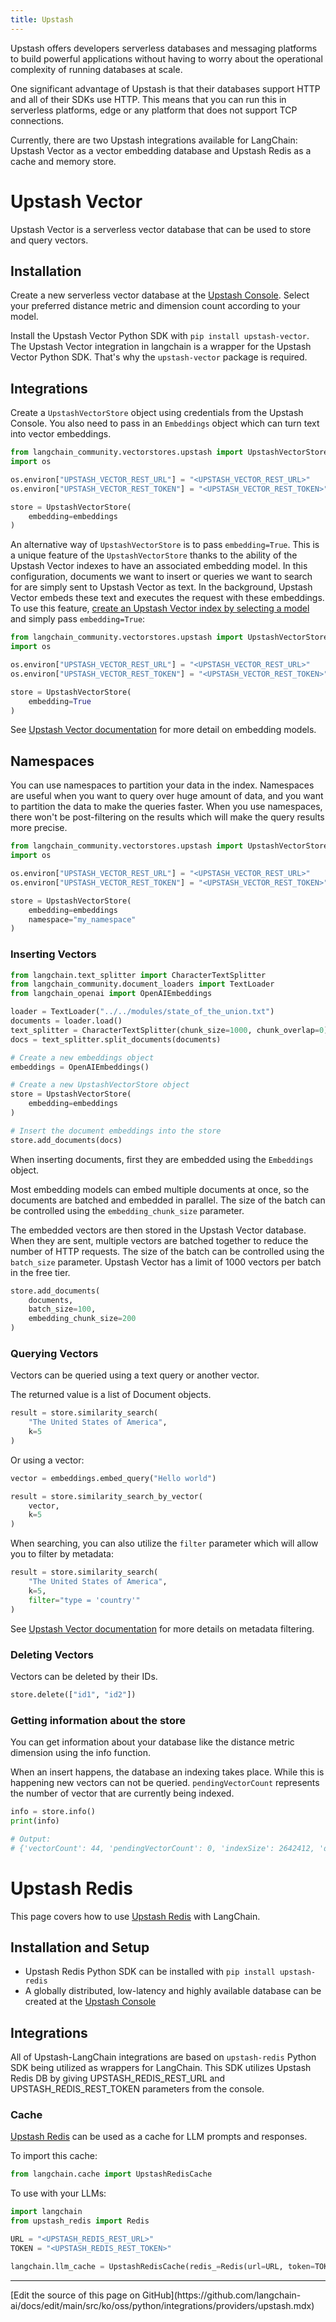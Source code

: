 ```yaml
---
title: Upstash
---
```


Upstash offers developers serverless databases and messaging
platforms to build powerful applications without having to worry
about the operational complexity of running databases at scale.

One significant advantage of Upstash is that their databases support HTTP and all of their SDKs use HTTP.
This means that you can run this in serverless platforms, edge or any platform that does not support TCP connections.

Currently, there are two Upstash integrations available for LangChain:
Upstash Vector as a vector embedding database and Upstash Redis as a cache and memory store.

# Upstash Vector

Upstash Vector is a serverless vector database that can be used to store and query vectors.

## Installation

Create a new serverless vector database at the [Upstash Console](https://console.upstash.com/vector).
Select your preferred distance metric and dimension count according to your model.


Install the Upstash Vector Python SDK with `pip install upstash-vector`.
The Upstash Vector integration in langchain is a wrapper for the Upstash Vector Python SDK. That's why the `upstash-vector` package is required.

## Integrations

Create a `UpstashVectorStore` object using credentials from the Upstash Console.
You also need to pass in an `Embeddings` object which can turn text into vector embeddings.

```python
from langchain_community.vectorstores.upstash import UpstashVectorStore
import os

os.environ["UPSTASH_VECTOR_REST_URL"] = "<UPSTASH_VECTOR_REST_URL>"
os.environ["UPSTASH_VECTOR_REST_TOKEN"] = "<UPSTASH_VECTOR_REST_TOKEN>"

store = UpstashVectorStore(
    embedding=embeddings
)
```

An alternative way of `UpstashVectorStore` is to pass `embedding=True`. This is a unique
feature of the `UpstashVectorStore` thanks to the ability of the Upstash Vector indexes
to have an associated embedding model. In this configuration, documents we want to insert or
queries we want to search for are simply sent to Upstash Vector as text. In the background,
Upstash Vector embeds these text and executes the request with these embeddings. To use this
feature, [create an Upstash Vector index by selecting a model](https://upstash.com/docs/vector/features/embeddingmodels#using-a-model)
and simply pass `embedding=True`:

```python
from langchain_community.vectorstores.upstash import UpstashVectorStore
import os

os.environ["UPSTASH_VECTOR_REST_URL"] = "<UPSTASH_VECTOR_REST_URL>"
os.environ["UPSTASH_VECTOR_REST_TOKEN"] = "<UPSTASH_VECTOR_REST_TOKEN>"

store = UpstashVectorStore(
    embedding=True
)
```

See [Upstash Vector documentation](https://upstash.com/docs/vector/features/embeddingmodels)
for more detail on embedding models.

## Namespaces
You can use namespaces to partition your data in the index. Namespaces are useful when you want to query over huge amount of data, and you want to partition the data to make the queries faster. When you use namespaces, there won't be post-filtering on the results which will make the query results more precise.

```python
from langchain_community.vectorstores.upstash import UpstashVectorStore
import os

os.environ["UPSTASH_VECTOR_REST_URL"] = "<UPSTASH_VECTOR_REST_URL>"
os.environ["UPSTASH_VECTOR_REST_TOKEN"] = "<UPSTASH_VECTOR_REST_TOKEN>"

store = UpstashVectorStore(
    embedding=embeddings
    namespace="my_namespace"
)
```

### Inserting Vectors

```python
from langchain.text_splitter import CharacterTextSplitter
from langchain_community.document_loaders import TextLoader
from langchain_openai import OpenAIEmbeddings

loader = TextLoader("../../modules/state_of_the_union.txt")
documents = loader.load()
text_splitter = CharacterTextSplitter(chunk_size=1000, chunk_overlap=0)
docs = text_splitter.split_documents(documents)

# Create a new embeddings object
embeddings = OpenAIEmbeddings()

# Create a new UpstashVectorStore object
store = UpstashVectorStore(
    embedding=embeddings
)

# Insert the document embeddings into the store
store.add_documents(docs)
```

When inserting documents, first they are embedded using the `Embeddings` object.

Most embedding models can embed multiple documents at once, so the documents are batched and embedded in parallel.
The size of the batch can be controlled using the `embedding_chunk_size` parameter.

The embedded vectors are then stored in the Upstash Vector database. When they are sent, multiple vectors are batched together to reduce the number of HTTP requests.
The size of the batch can be controlled using the `batch_size` parameter. Upstash Vector has a limit of 1000 vectors per batch in the free tier.

```python
store.add_documents(
    documents,
    batch_size=100,
    embedding_chunk_size=200
)
```

### Querying Vectors

Vectors can be queried using a text query or another vector.

The returned value is a list of Document objects.

```python
result = store.similarity_search(
    "The United States of America",
    k=5
)
```

Or using a vector:

```python
vector = embeddings.embed_query("Hello world")

result = store.similarity_search_by_vector(
    vector,
    k=5
)
```

When searching, you can also utilize the `filter` parameter which will allow you to filter by metadata:

```python
result = store.similarity_search(
    "The United States of America",
    k=5,
    filter="type = 'country'"
)
```

See [Upstash Vector documentation](https://upstash.com/docs/vector/features/filtering)
for more details on metadata filtering.

### Deleting Vectors

Vectors can be deleted by their IDs.

```python
store.delete(["id1", "id2"])
```

### Getting information about the store

You can get information about your database like the distance metric dimension using the info function.

When an insert happens, the database an indexing takes place. While this is happening new vectors can not be queried. `pendingVectorCount` represents the number of vector that are currently being indexed.

```python
info = store.info()
print(info)

# Output:
# {'vectorCount': 44, 'pendingVectorCount': 0, 'indexSize': 2642412, 'dimension': 1536, 'similarityFunction': 'COSINE'}
```

# Upstash Redis

This page covers how to use [Upstash Redis](https://upstash.com/redis) with LangChain.

## Installation and Setup
- Upstash Redis Python SDK can be installed with `pip install upstash-redis`
- A globally distributed, low-latency and highly available database can be created at the [Upstash Console](https://console.upstash.com)


## Integrations
All of Upstash-LangChain integrations are based on `upstash-redis` Python SDK being utilized as wrappers for LangChain.
This SDK utilizes Upstash Redis DB by giving UPSTASH_REDIS_REST_URL and UPSTASH_REDIS_REST_TOKEN parameters from the console.


### Cache

[Upstash Redis](https://upstash.com/redis) can be used as a cache for LLM prompts and responses.

To import this cache:
```python
from langchain.cache import UpstashRedisCache
```

To use with your LLMs:
```python
import langchain
from upstash_redis import Redis

URL = "<UPSTASH_REDIS_REST_URL>"
TOKEN = "<UPSTASH_REDIS_REST_TOKEN>"

langchain.llm_cache = UpstashRedisCache(redis_=Redis(url=URL, token=TOKEN))
```

---

<Callout icon="pen-to-square" iconType="regular">
  [Edit the source of this page on GitHub](https://github.com/langchain-ai/docs/edit/main/src/ko/oss/python/integrations/providers/upstash.mdx)
</Callout>
